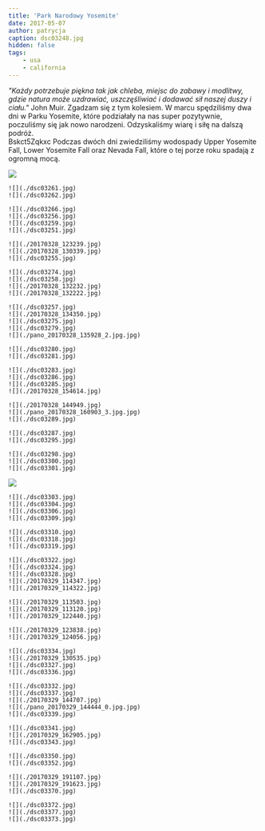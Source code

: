 ```yaml
---
title: 'Park Narodowy Yosemite'
date: 2017-05-07
author: patrycja
caption: dsc03248.jpg
hidden: false
tags: 
    - usa
    - california
---
```


*"Każdy potrzebuje piękna tak jak chleba, miejsc do zabawy i modlitwy, gdzie natura może uzdrawiać, uszczęśliwiać i dodawać sił naszej duszy i ciału."* John Muir. Zgadzam się z tym kolesiem. W marcu spędziliśmy dwa dni w Parku Yosemite, które podziałały na nas super pozytywnie, poczuliśmy się jak nowo narodzeni. Odzyskaliśmy wiarę i siłę na dalszą podróż.  
<youtube>Bskct5Zqkxc</youtube>
Podczas dwóch dni zwiedziliśmy wodospady Upper Yosemite Fall, Lower Yosemite Fall oraz Nevada Fall, które o tej porze roku spadają z ogromną mocą.

![](./20170328_100134.jpg)
```grid|2
![](./dsc03261.jpg)
![](./dsc03262.jpg)
```
```grid|4
![](./dsc03266.jpg)
![](./dsc03256.jpg)
![](./dsc03259.jpg)
![](./dsc03251.jpg)
```
```grid|3
![](./20170328_123239.jpg)
![](./20170328_130339.jpg)
![](./dsc03255.jpg)
```
```grid|4
![](./dsc03274.jpg)
![](./dsc03258.jpg)
![](./20170328_132232.jpg)
![](./20170328_132222.jpg)
```
```grid|5
![](./dsc03257.jpg)
![](./20170328_134350.jpg)
![](./dsc03275.jpg)
![](./dsc03279.jpg)
![](./pano_20170328_135928_2.jpg.jpg)
```
```grid|2
![](./dsc03280.jpg)
![](./dsc03281.jpg)
```
```grid|4
![](./dsc03283.jpg)
![](./dsc03286.jpg)
![](./dsc03285.jpg)
![](./20170328_154614.jpg)
```
```grid|3
![](./20170328_144949.jpg)
![](./pano_20170328_160903_3.jpg.jpg)
![](./dsc03289.jpg)
```
```grid|2
![](./dsc03287.jpg)
![](./dsc03295.jpg)
```
```grid|3
![](./dsc03298.jpg)
![](./dsc03300.jpg)
![](./dsc03301.jpg)
```
![](./dsc03302.jpg)
```grid|4
![](./dsc03303.jpg)
![](./dsc03304.jpg)
![](./dsc03306.jpg)
![](./dsc03309.jpg)
```
```grid|3
![](./dsc03310.jpg)
![](./dsc03318.jpg)
![](./dsc03319.jpg)
```
```grid|5
![](./dsc03322.jpg)
![](./dsc03324.jpg)
![](./dsc03328.jpg)
![](./20170329_114347.jpg)
![](./20170329_114322.jpg)
```
```grid|3
![](./20170329_113503.jpg)
![](./20170329_113120.jpg)
![](./20170329_122440.jpg)
```
```grid|2
![](./20170329_123838.jpg)
![](./20170329_124056.jpg)
```
```grid|4
![](./dsc03334.jpg)
![](./20170329_130535.jpg)
![](./dsc03327.jpg)
![](./dsc03336.jpg)
```
```grid|5
![](./dsc03332.jpg)
![](./dsc03337.jpg)
![](./20170329_144707.jpg)
![](./pano_20170329_144444_0.jpg.jpg)
![](./dsc03339.jpg)
```
```grid|3
![](./dsc03341.jpg)
![](./20170329_162905.jpg)
![](./dsc03343.jpg)
```
```grid|2
![](./dsc03350.jpg)
![](./dsc03352.jpg)
```
```grid|3
![](./20170329_191107.jpg)
![](./20170329_191623.jpg)
![](./dsc03370.jpg)
```
```grid|3
![](./dsc03372.jpg)
![](./dsc03377.jpg)
![](./dsc03373.jpg)
```